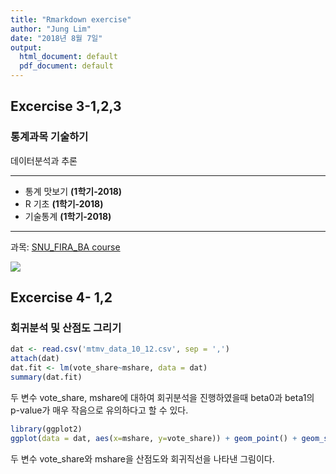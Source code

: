 ```yaml
---
title: "Rmarkdown exercise"
author: "Jung Lim"
date: "2018년 8월 7일"
output:
  html_document: default
  pdf_document: default
---
```


## Excercise 3-1,2,3
### 통계과목 기술하기

데이터분석과 추론

-------------------

* 통계 맛보기 **(1학기-2018)**
* R 기초 **(1학기-2018)**
* 기술통계 **(1학기-2018)**

-------------------
과목: [SNU_FIRA_BA course](http://bdi.snu.ac.kr/academy/?page_id=1413)

![](https://www.gettyimages.ca/gi-resources/images/Homepage/Hero/UK/CMS_Creative_164657191_Kingfisher.jpg)


## Excercise 4- 1,2
### 회귀분석 및 산점도 그리기

```r
dat <- read.csv('mtmv_data_10_12.csv', sep = ',')
attach(dat)
dat.fit <- lm(vote_share~mshare, data = dat)
summary(dat.fit)
```

두 변수 vote_share, mshare에 대하여 회귀분석을 진행하였을때
beta0과 beta1의 p-value가 매우 작음으로 유의하다고 할 수 있다.

```r
library(ggplot2)
ggplot(data = dat, aes(x=mshare, y=vote_share)) + geom_point() + geom_smooth(method = 'lm', col = 'red')

```

두 변수 vote_share와 mshare을 산점도와 회귀직선을 나타낸 그림이다.